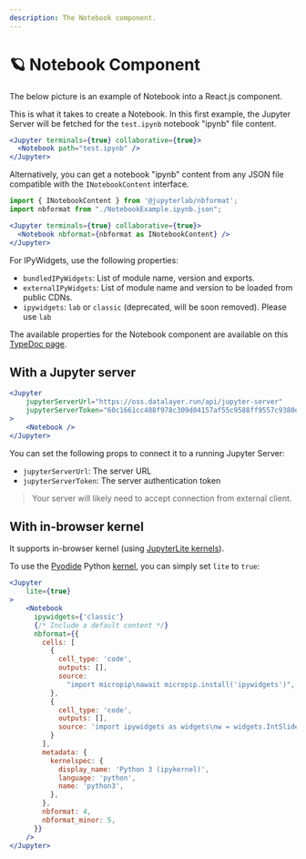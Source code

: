 ```yaml
---
description: The Notebook component.
---
```




# 🪐 Notebook Component

The below picture is an example of Notebook into a React.js component.

<ModalImage
  small="https://datalayer-jupyter-examples.s3.amazonaws.com/jupyter-react-notebook.png"
  large="https://datalayer-jupyter-examples.s3.amazonaws.com/jupyter-react-notebook.png"
  alt="Jupyter UI Notebook"
/>

This is what it takes to create a Notebook. In this first example, the Jupyter Server will be fetched for the `test.ipynb` notebook "ipynb" file content.

```jsx
<Jupyter terminals={true} collaborative={true}>
  <Notebook path="test.ipynb" />
</Jupyter>
```

Alternatively, you can get a notebook "ipynb" content from any JSON file compatible with the `INotebookContent` interface.

```jsx
import { INotebookContent } from '@jupyterlab/nbformat';
import nbformat from "./NotebookExample.ipynb.json";

<Jupyter terminals={true} collaborative={true}>
  <Notebook nbformat={nbformat as INotebookContent} />
</Jupyter>
```

For IPyWidgets, use the following properties:

- `bundledIPyWidgets`: List of module name, version and exports.
- `externalIPyWidgets`: List of module name and version to be loaded from public CDNs.
- `ipywidgets`: `lab` or `classic` (deprecated, will be soon removed). Please use `lab`

The available properties for the Notebook component are available on this [TypeDoc page](https://typedoc.datalayer.tech/datalayer/jupyter-react/0.8.1/types/INotebookProps.html).

## With a Jupyter server

<StorybookView 
    story='components-notebook--default'
/>

```jsx
<Jupyter
    jupyterServerUrl="https://oss.datalayer.run/api/jupyter-server"
    jupyterServerToken="60c1661cc408f978c309d04157af55c9588ff9557c9380e4fb50785750703da6"
>
    <Notebook />
</Jupyter>
```

You can set the following props to connect it to a running Jupyter Server:
- `jupyterServerUrl`: The server URL
- `jupyterServerToken`: The server authentication token

> Your server will likely need to accept connection from external client.

## With in-browser kernel

It supports in-browser kernel (using [JupyterLite kernels](https://jupyterlite.readthedocs.io/en/stable/)).

To use the [Pyodide](https://pyodide.org/) Python [kernel](https://github.com/jupyterlite/pyodide-kernel),
you can simply set `lite` to `true`:

<StorybookView 
    story='components-notebook--lite-python'
/>

```jsx
<Jupyter
    lite={true}
>
    <Notebook
      ipywidgets={'classic'}
      {/* Include a default content */}
      nbformat={{
        cells: [
          {
            cell_type: 'code',
            outputs: [],
            source:
              "import micropip\nawait micropip.install('ipywidgets')",
          },
          {
            cell_type: 'code',
            outputs: [],
            source: 'import ipywidgets as widgets\nw = widgets.IntSlider()\nw',
          }
        ],  
        metadata: {
          kernelspec: {
            display_name: 'Python 3 (ipykernel)',
            language: 'python',
            name: 'python3',
          },
        },
        nbformat: 4,
        nbformat_minor: 5,
      }}
    />
</Jupyter>
```
